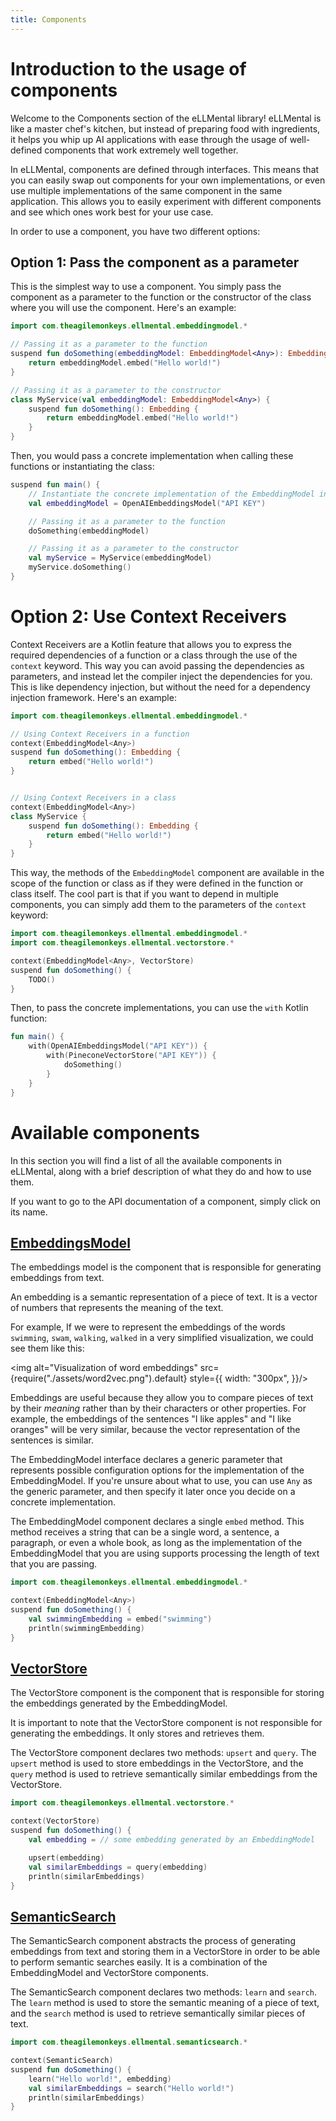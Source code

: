 ```yaml
---
title: Components
---
```


# Introduction to the usage of components

Welcome to the Components section of the eLLMental library! eLLMental is like a master chef's kitchen, but
instead of preparing food with ingredients, it helps you whip up AI applications with ease through the usage of
well-defined components that work extremely well together.

In eLLMental, components are defined through interfaces. This means that you can easily swap out components for your
own implementations, or even use multiple implementations of the same component in the same application. This allows
you to easily experiment with different components and see which ones work best for your use case.

In order to use a component, you have two different options:

## Option 1: Pass the component as a parameter

This is the simplest way to use a component. You simply pass the component as a parameter to the function or the
constructor of the
class where you will use the component. Here's an example:

```kotlin
import com.theagilemonkeys.ellmental.embeddingmodel.*

// Passing it as a parameter to the function
suspend fun doSomething(embeddingModel: EmbeddingModel<Any>): Embedding {
    return embeddingModel.embed("Hello world!")
}

// Passing it as a parameter to the constructor
class MyService(val embeddingModel: EmbeddingModel<Any>) {
    suspend fun doSomething(): Embedding {
        return embeddingModel.embed("Hello world!")
    }
}
```

Then, you would pass a concrete implementation when calling these functions or instantiating the class:

```kotlin
suspend fun main() {
    // Instantiate the concrete implementation of the EmbeddingModel interface
    val embeddingModel = OpenAIEmbeddingsModel("API KEY")

    // Passing it as a parameter to the function
    doSomething(embeddingModel)

    // Passing it as a parameter to the constructor
    val myService = MyService(embeddingModel)
    myService.doSomething()
}
```

# Option 2: Use Context Receivers

Context Receivers are a Kotlin feature that allows you to express the required dependencies of a function or a class
through the use of the `context` keyword. This way you can avoid passing the dependencies as parameters, and instead
let the compiler inject the dependencies for you. This is like dependency injection, but without the need for a
dependency injection framework. Here's an example:

```kotlin
import com.theagilemonkeys.ellmental.embeddingmodel.*

// Using Context Receivers in a function
context(EmbeddingModel<Any>)
suspend fun doSomething(): Embedding {
    return embed("Hello world!")
}


// Using Context Receivers in a class
context(EmbeddingModel<Any>)
class MyService {
    suspend fun doSomething(): Embedding {
        return embed("Hello world!")
    }
}
```

This way, the methods of the `EmbeddingModel` component are available in the scope of the function or class as if they
were defined in the function or class itself. The cool part is that if you want to depend in multiple components, you
can simply add them to the parameters of the `context` keyword:

```kotlin
import com.theagilemonkeys.ellmental.embeddingmodel.*
import com.theagilemonkeys.ellmental.vectorstore.*

context(EmbeddingModel<Any>, VectorStore)
suspend fun doSomething() {
    TODO()
}
```

Then, to pass the concrete implementations, you can use the `with` Kotlin function:

```kotlin
fun main() {
    with(OpenAIEmbeddingsModel("API KEY")) {
        with(PineconeVectorStore("API KEY")) {
            doSomething()
        }
    }
}
```

# Available components

In this section you will find a list of all the available components in eLLMental, along with a brief description of
what they do and how to use them.

If you want to go to the API documentation of a component, simply click on its name.

## [EmbeddingsModel](api_docs/ellmental/com.theagilemonkeys.ellmental.embeddingsmodel/-embeddings-model/index.md)

The embeddings model is the component that is responsible for generating embeddings from text.

An embedding is a semantic representation of a piece of text. It is a vector of numbers that represents the meaning of
the text.

For example, If we were to represent the embeddings of the words `swimming`, `swam`, `walking`, `walked` in a very
simplified visualization, we could see them like this:

<img
  alt="Visualization of word embeddings"
  src={require("./assets/word2vec.png").default}
  style={{
    width: "300px",
  }}/>

Embeddings are useful because they allow you to compare
pieces of text by their _meaning_ rather than by their characters or other properties. For example, the embeddings of
the sentences "I like apples" and "I like oranges" will be very similar, because the vector representation of the
sentences is similar.

The EmbeddingModel interface declares a generic parameter that represents possible configuration options for the
implementation of the EmbeddingModel. If you're unsure about what to use, you can use `Any` as the generic parameter,
and then specify it later once you decide on a concrete implementation.

The EmbeddingModel component declares a single `embed` method. This method receives a string that can be a
single word, a sentence, a paragraph, or even a whole book, as long as the implementation of the EmbeddingModel that
you are using supports processing the length of text that you are passing.

```kotlin
import com.theagilemonkeys.ellmental.embeddingmodel.*

context(EmbeddingModel<Any>)
suspend fun doSomething() {
    val swimmingEmbedding = embed("swimming")
    println(swimmingEmbedding)
}
```

## [VectorStore](api_docs/ellmental/com.theagilemonkeys.ellmental.vectorstore/-vector-store/index.md)

The VectorStore component is the component that is responsible for storing the embeddings generated by the
EmbeddingModel.

It is important to note that the VectorStore component is not responsible for generating the embeddings. It only stores
and retrieves them.

The VectorStore component declares two methods: `upsert` and `query`. The `upsert` method is used to store embeddings
in the VectorStore, and the `query` method is used to retrieve semantically similar embeddings from the VectorStore.

```kotlin
import com.theagilemonkeys.ellmental.vectorstore.*

context(VectorStore)
suspend fun doSomething() {
    val embedding = // some embedding generated by an EmbeddingModel

    upsert(embedding)
    val similarEmbeddings = query(embedding)
    println(similarEmbeddings)
}
```

## [SemanticSearch](api_docs/ellmental/com.theagilemonkeys.ellmental.semanticsearch/-semantic-search/index.md)

The SemanticSearch component abstracts the process of generating embeddings from text and storing them in a VectorStore
in order to be able to perform semantic searches easily. It is a combination of the EmbeddingModel and VectorStore
components.

The SemanticSearch component declares two methods: `learn` and `search`. The `learn` method is used to store the
semantic meaning of a piece of text, and the `search` method is used to retrieve semantically similar pieces of text.

```kotlin
import com.theagilemonkeys.ellmental.semanticsearch.*

context(SemanticSearch)
suspend fun doSomething() {
    learn("Hello world!", embedding)
    val similarEmbeddings = search("Hello world!")
    println(similarEmbeddings)
}
```
